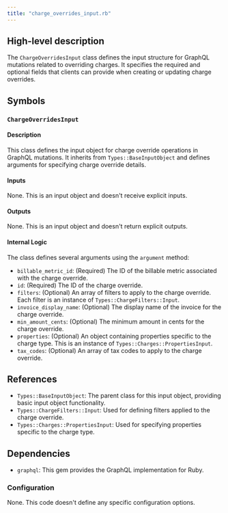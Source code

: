 ```yaml
---
title: "charge_overrides_input.rb"
---
```


## High-level description
The `ChargeOverridesInput` class defines the input structure for GraphQL mutations related to overriding charges. It specifies the required and optional fields that clients can provide when creating or updating charge overrides.

## Symbols

### `ChargeOverridesInput`
#### Description
This class defines the input object for charge override operations in GraphQL mutations. It inherits from `Types::BaseInputObject` and defines arguments for specifying charge override details.

#### Inputs
None. This is an input object and doesn't receive explicit inputs.

#### Outputs
None. This is an input object and doesn't return explicit outputs.

#### Internal Logic
The class defines several arguments using the `argument` method:

- `billable_metric_id`: (Required) The ID of the billable metric associated with the charge override.
- `id`: (Required) The ID of the charge override.
- `filters`: (Optional) An array of filters to apply to the charge override. Each filter is an instance of `Types::ChargeFilters::Input`.
- `invoice_display_name`: (Optional) The display name of the invoice for the charge override.
- `min_amount_cents`: (Optional) The minimum amount in cents for the charge override.
- `properties`: (Optional) An object containing properties specific to the charge type. This is an instance of `Types::Charges::PropertiesInput`.
- `tax_codes`: (Optional) An array of tax codes to apply to the charge override.

## References
- `Types::BaseInputObject`: The parent class for this input object, providing basic input object functionality.
- `Types::ChargeFilters::Input`: Used for defining filters applied to the charge override.
- `Types::Charges::PropertiesInput`: Used for specifying properties specific to the charge type.

## Dependencies
- `graphql`: This gem provides the GraphQL implementation for Ruby.

### Configuration
None. This code doesn't define any specific configuration options.
